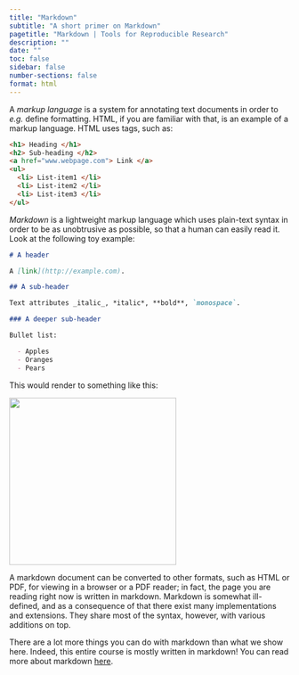 ```yaml
---
title: "Markdown"
subtitle: "A short primer on Markdown"
pagetitle: "Markdown | Tools for Reproducible Research"
description: ""
date: ""
toc: false
sidebar: false
number-sections: false
format: html
---
```


A *markup language* is a system for annotating text documents in order to *e.g.*
define formatting. HTML, if you are familiar with that, is an example of a
markup language. HTML uses tags, such as:

```html
<h1> Heading </h1>
<h2> Sub-heading </h2>
<a href="www.webpage.com"> Link </a>
<ul>
  <li> List-item1 </li>
  <li> List-item2 </li>
  <li> List-item3 </li>
</ul>
```

*Markdown* is a lightweight markup language which uses plain-text syntax in
order to be as unobtrusive as possible, so that a human can easily read it. Look
at the following toy example:

```markdown
# A header

A [link](http://example.com).

## A sub-header

Text attributes _italic_, *italic*, **bold**, `monospace`.

### A deeper sub-header

Bullet list:

  - Apples
  - Oranges
  - Pears
```

This would render to something like this:

![](images/markdown-example.png){width=300}

A markdown document can be converted to other formats, such as HTML or PDF, for
viewing in a browser or a PDF reader; in fact, the page you are reading right
now is written in markdown. Markdown is somewhat ill-defined, and as a
consequence of that there exist many implementations and extensions. They share
most of the syntax, however, with various additions on top.

There are a lot more things you can do with markdown than what we show here.
Indeed, this entire course is mostly written in markdown! You can read more
about markdown [here](https://www.markdownguide.org/getting-started/).
